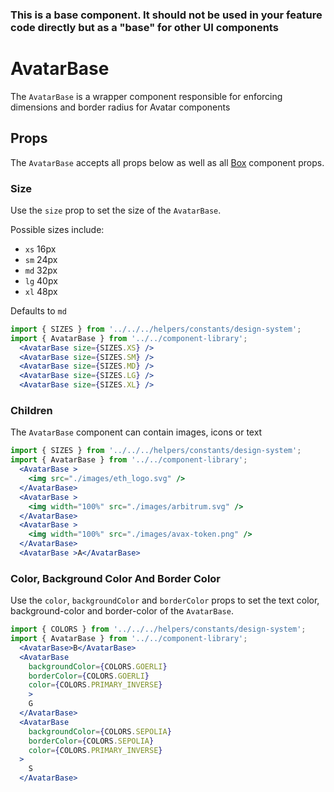 

### This is a base component. It should not be used in your feature code directly but as a "base" for other UI components

# AvatarBase

The `AvatarBase` is a wrapper component responsible for enforcing dimensions and border radius for Avatar components

<Canvas>
  <Story id="ui-components-component-library-avatar-base-avatar-base-stories-js--default-story" />
</Canvas>

## Props

The `AvatarBase` accepts all props below as well as all [Box](/docs/ui-components-ui-box-box-stories-js--default-story#props) component props.

<ArgsTable of={AvatarBase} />

### Size

Use the `size` prop to set the size of the `AvatarBase`.

Possible sizes include:

- `xs` 16px
- `sm` 24px
- `md` 32px
- `lg` 40px
- `xl` 48px

Defaults to `md`

<Canvas>
  <Story id="ui-components-component-library-avatar-base-avatar-base-stories-js--size" />
</Canvas>

```jsx
import { SIZES } from '../../../helpers/constants/design-system';
import { AvatarBase } from '../../component-library';
  <AvatarBase size={SIZES.XS} />
  <AvatarBase size={SIZES.SM} />
  <AvatarBase size={SIZES.MD} />
  <AvatarBase size={SIZES.LG} />
  <AvatarBase size={SIZES.XL} />
```

### Children

The `AvatarBase` component can contain images, icons or text

<Canvas>
  <Story id="ui-components-component-library-avatar-base-avatar-base-stories-js--children" />
</Canvas>

```jsx
import { SIZES } from '../../../helpers/constants/design-system';
import { AvatarBase } from '../../component-library';
  <AvatarBase >
    <img src="./images/eth_logo.svg" />
  </AvatarBase>
  <AvatarBase >
    <img width="100%" src="./images/arbitrum.svg" />
  </AvatarBase>
  <AvatarBase >
    <img width="100%" src="./images/avax-token.png" />
  </AvatarBase>
  <AvatarBase >A</AvatarBase>
```

### Color, Background Color And Border Color

Use the `color`, `backgroundColor` and `borderColor` props to set the text color, background-color and border-color of the `AvatarBase`.

<Canvas>
  <Story id="ui-components-component-library-avatar-base-avatar-base-stories-js--color-background-color-and-border-color" />
</Canvas>

```jsx
import { COLORS } from '../../../helpers/constants/design-system';
import { AvatarBase } from '../../component-library';
  <AvatarBase>B</AvatarBase>
  <AvatarBase
    backgroundColor={COLORS.GOERLI}
    borderColor={COLORS.GOERLI}
    color={COLORS.PRIMARY_INVERSE}
    >
    G
  </AvatarBase>
  <AvatarBase
    backgroundColor={COLORS.SEPOLIA}
    borderColor={COLORS.SEPOLIA}
    color={COLORS.PRIMARY_INVERSE}
  >
    S
  </AvatarBase>
```
